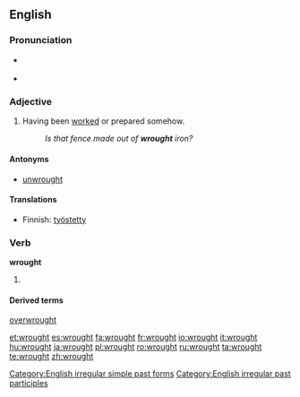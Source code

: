 ==English==

===Pronunciation===
*{{IPA|/'rɔːt/}} {{SAMPA|/'rO:t/}}
*{{audio|en-us-wrought.ogg|Audio (US)}}
*:{{rhymes|ɔːt}}

===Adjective===
{{en-adj}}

# Having been [[worked]] or prepared somehow.
#:''Is that fence made out of '''wrought''' iron?''

====Antonyms====
* [[unwrought]]

====Translations====
{{trans-top|Having been worked or prepared somehow}}
*Finnish: [[työstetty]]
{{trans-mid}}
{{trans-bottom}}

===Verb===
'''wrought'''

# {{past of|[[work]]}}

====Derived terms====
[[overwrought]]

[[Category:English irregular simple past forms]]
[[Category:English irregular past participles]]

[[et:wrought]]
[[es:wrought]]
[[fa:wrought]]
[[fr:wrought]]
[[io:wrought]]
[[it:wrought]]
[[hu:wrought]]
[[ja:wrought]]
[[pl:wrought]]
[[ro:wrought]]
[[ru:wrought]]
[[ta:wrought]]
[[te:wrought]]
[[zh:wrought]]